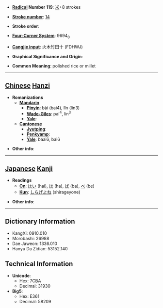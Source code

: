 * '''[[Wiktionary:Chinese radical index| Radical]] Number 119''': [[Wiktionary:Chinese radical index 米|米]]+8 strokes

* '''[[Wiktionary:Chinese total strokes index|Stroke number]]''': [[Wiktionary:Chinese total strokes index 14|14]]

* '''Stroke order''': 

* '''[[Wiktionary:Chinese four corner index|Four-Corner System]]''': 9694<sub>0</sub>

* '''[[Wiktionary:Chinese Cangjie index|Cangjie input]]''': 火木竹田十 (FDHWJ)

* '''Graphical Significance and Origin''': 

* '''Common Meaning''': polished rice or millet

----

== [[Chinese]] [[Hanzi]] ==

* '''Romanizations'''
** '''[[Mandarin]]'''
*** '''[[Pinyin]]''': bài (bai4), lǐn (lin3)
*** '''[[Wade-Giles]]''': pai<sup>4</sup>, lin<sup>3</sup>
*** '''[[Yale]]''': 
** '''[[Cantonese]]'''
*** '''[[Jyutping]]''':
*** '''[[Penkyamp]]''': 
*** '''[[Yale]]''': baai6, bai6

* '''Other info''': 

----

== [[Japanese]] [[Kanji]] ==

* '''Readings'''
** '''[[On]]''': [[はい]] (hai), [[は]] (ha), [[ば]] (ba), [[べ]] (be)
** '''[[Kun]]''': [[しらげよね]] (shirageyone)

* '''Other info''':  

----

== Dictionary Information ==

* KangXi: 0910.010
* Morobashi: 26988
* Dae Jaweon: 1336.010
* Hanyu Da Zidian: 53152.140

== Technical Information ==

* '''Unicode''':
** Hex: 7CBA
** Decimal: 31930
* '''Big5''':
** Hex: E361
** Decimal: 58209
